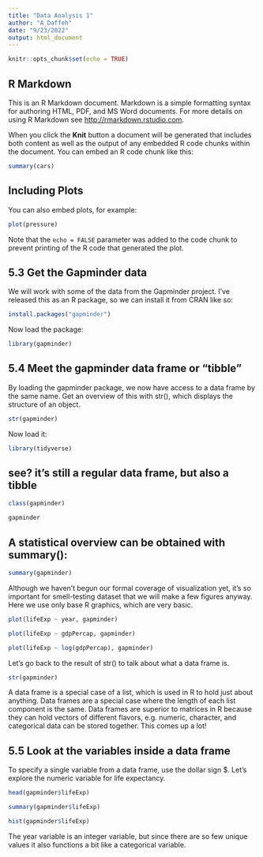 ```yaml
---
title: "Data Analysis 1"
author: "A_Daffeh"
date: "9/23/2022"
output: html_document
---
```


```r
knitr::opts_chunk$set(echo = TRUE)
```

## R Markdown

This is an R Markdown document. Markdown is a simple formatting syntax for authoring HTML, PDF, and MS Word documents. For more details on using R Markdown see <http://rmarkdown.rstudio.com>.

When you click the **Knit** button a document will be generated that includes both content as well as the output of any embedded R code chunks within the document. You can embed an R code chunk like this:

```r
summary(cars)
```

## Including Plots

You can also embed plots, for example:

```r
plot(pressure)
```

Note that the `echo = FALSE` parameter was added to the code chunk to prevent printing of the R code that generated the plot.

## 5.3 Get the Gapminder data

We will work with some of the data from the Gapminder project. I’ve released this as an R package, so we can install it from CRAN like so:

```r
install.packages("gapminder")
```

Now load the package:

```r
library(gapminder)
```

## 5.4 Meet the gapminder data frame or “tibble”

By loading the gapminder package, we now have access to a data frame by the same name. Get an overview of this with str(), which displays the structure of an object.

```r
str(gapminder)
```

Now load it:

```r
library(tidyverse)
```


## see? it's still a regular data frame, but also a tibble

```r
class(gapminder)
```

```r
gapminder
```

## A statistical overview can be obtained with summary():

```r
summary(gapminder)
```

Although we haven’t begun our formal coverage of visualization yet, it’s so important for smell-testing dataset that we will make a few figures anyway. Here we use only base R graphics, which are very basic.

```r
plot(lifeExp ~ year, gapminder)
```

```r
plot(lifeExp ~ gdpPercap, gapminder)
```


```r
plot(lifeExp ~ log(gdpPercap), gapminder)
```

Let’s go back to the result of str() to talk about what a data frame is.

```r
str(gapminder)
```

A data frame is a special case of a list, which is used in R to hold just about anything. Data frames are a special case where the length of each list component is the same. Data frames are superior to matrices in R because they can hold vectors of different flavors, e.g. numeric, character, and categorical data can be stored together. This comes up a lot!

## 5.5 Look at the variables inside a data frame

To specify a single variable from a data frame, use the dollar sign $. Let’s explore the numeric variable for life expectancy.

```r
head(gapminder$lifeExp)
```

```r
summary(gapminder$lifeExp)
```

```r
hist(gapminder$lifeExp)
```

The year variable is an integer variable, but since there are so few unique values it also functions a bit like a categorical variable.









